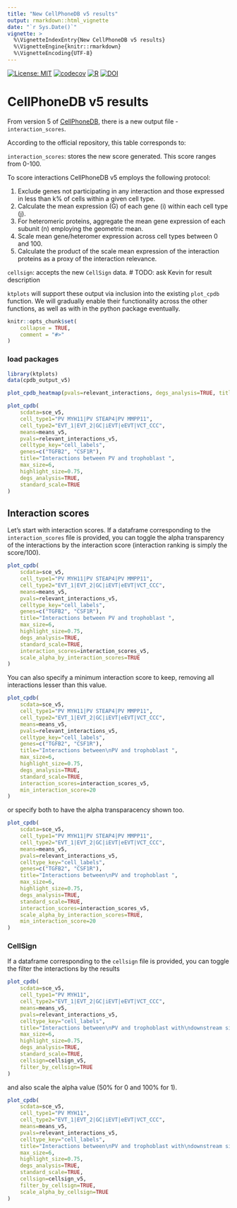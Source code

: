 ```yaml
---
title: "New CellPhoneDB v5 results"
output: rmarkdown::html_vignette
date: "`r Sys.Date()`"
vignette: >
  %\VignetteIndexEntry{New CellPhoneDB v5 results}
  %\VignetteEngine{knitr::rmarkdown}
  %\VignetteEncoding{UTF-8}
---
```


[![License: MIT](https://img.shields.io/badge/License-MIT-yellow.svg)](https://opensource.org/licenses/MIT)
[![codecov](https://codecov.io/gh/zktuong/ktplots/branch/master/graph/badge.svg)](https://codecov.io/gh/zktuong/ktplots)
[![R](https://github.com/zktuong/ktplots/actions/workflows/r.yml/badge.svg)](https://github.com/zktuong/ktplots/actions/workflows/r.yml)
[![DOI](https://zenodo.org/badge/DOI/10.5281/zenodo.6728350.svg)](https://doi.org/10.5281/zenodo.5717922)

# CellPhoneDB v5 results

From version 5 of [CellPhoneDB](https://www.github.com/ventolab/cellphonedb), there is a new output file - `interaction_scores`. 

According to the official repository, this table corresponds to:

`interaction_scores`: stores the new score generated. This score ranges from 0-100.
 
To score interactions CellPhoneDB v5 employs the following protocol:
 
1.    Exclude genes not participating in any interaction and those expressed in less than k% of cells within a given cell type.
2.    Calculate the mean expression (G) of each gene (i) within each cell type (j).
3.    For heteromeric proteins, aggregate the mean gene expression of each subunit (n) employing the geometric mean.
4.    Scale mean gene/heteromer expression across cell types between 0 and 100.
5.    Calculate the product of the scale mean expression of the interaction proteins as a proxy of the interaction relevance.

`cellsign`: accepts the new `CellSign` data. # TODO: ask Kevin for result description

`ktplots` will support these output via inclusion into the existing `plot_cpdb` function. We will gradually enable their functionality across the other functions, as well as with in the python package eventually.

```r
knitr::opts_chunk$set(
    collapse = TRUE,
    comment = "#>"
)
```

### load packages
```r
library(ktplots)
data(cpdb_output_v5)

plot_cpdb_heatmap(pvals=relevant_interactions, degs_analysis=TRUE, title="Sum of significant interactions")
```

```r
plot_cpdb(
    scdata=sce_v5,
    cell_type1="PV MYH11|PV STEAP4|PV MMPP11",
    cell_type2="EVT_1|EVT_2|GC|iEVT|eEVT|VCT_CCC",
    means=means_v5,
    pvals=relevant_interactions_v5,
    celltype_key="cell_labels",
    genes=c("TGFB2", "CSF1R"),
    title="Interactions between PV and trophoblast ",
    max_size=6,
    highlight_size=0.75,
    degs_analysis=TRUE,
    standard_scale=TRUE
)
```

## Interaction scores

Let's start with interaction scores. If a dataframe corresponding to the `interaction_scores` file is provided, you can toggle the alpha transparency of the interactions by the interaction score (interaction ranking is simply the score/100).

```r
plot_cpdb(
    scdata=sce_v5,
    cell_type1="PV MYH11|PV STEAP4|PV MMPP11",
    cell_type2="EVT_1|EVT_2|GC|iEVT|eEVT|VCT_CCC",
    means=means_v5,
    pvals=relevant_interactions_v5,
    celltype_key="cell_labels",
    genes=c("TGFB2", "CSF1R"),
    title="Interactions between PV and trophoblast ",
    max_size=6,
    highlight_size=0.75,
    degs_analysis=TRUE,
    standard_scale=TRUE,
    interaction_scores=interaction_scores_v5,
    scale_alpha_by_interaction_scores=TRUE
)
```

You can also specify a minimum interaction score to keep, removing all interactions lesser than this value.

```r
plot_cpdb(
    scdata=sce_v5,
    cell_type1="PV MYH11|PV STEAP4|PV MMPP11",
    cell_type2="EVT_1|EVT_2|GC|iEVT|eEVT|VCT_CCC",
    means=means_v5,
    pvals=relevant_interactions_v5,
    celltype_key="cell_labels",
    genes=c("TGFB2", "CSF1R"),
    title="Interactions between\nPV and trophoblast ",
    max_size=6,
    highlight_size=0.75,
    degs_analysis=TRUE,
    standard_scale=TRUE,
    interaction_scores=interaction_scores_v5,
    min_interaction_score=20
)
```

or specify both to have the alpha transparacency shown too.

```r
plot_cpdb(
    scdata=sce_v5,
    cell_type1="PV MYH11|PV STEAP4|PV MMPP11",
    cell_type2="EVT_1|EVT_2|GC|iEVT|eEVT|VCT_CCC",
    means=means_v5,
    pvals=relevant_interactions_v5,
    celltype_key="cell_labels",
    genes=c("TGFB2", "CSF1R"),
    title="Interactions between\nPV and trophoblast ",
    max_size=6,
    highlight_size=0.75,
    degs_analysis=TRUE,
    standard_scale=TRUE,
    interaction_scores=interaction_scores_v5,
    scale_alpha_by_interaction_scores=TRUE,
    min_interaction_score=20
)
```

### CellSign

If a dataframe corresponding to the `cellsign` file is provided, you can toggle the filter the interactions by the results

```r
plot_cpdb(
    scdata=sce_v5,
    cell_type1="PV MYH11",
    cell_type2="EVT_1|EVT_2|GC|iEVT|eEVT|VCT_CCC",
    means=means_v5,
    pvals=relevant_interactions_v5,
    celltype_key="cell_labels",
    title="Interactions between\nPV and trophoblast with\ndownstream significance",
    max_size=6,
    highlight_size=0.75,
    degs_analysis=TRUE,
    standard_scale=TRUE,
    cellsign=cellsign_v5,
    filter_by_cellsign=TRUE
)
```

and also scale the alpha value (50% for 0 and 100% for 1).

```r
plot_cpdb(
    scdata=sce_v5,
    cell_type1="PV MYH11",
    cell_type2="EVT_1|EVT_2|GC|iEVT|eEVT|VCT_CCC",
    means=means_v5,
    pvals=relevant_interactions_v5,
    celltype_key="cell_labels",
    title="Interactions between\nPV and trophoblast with\ndownstream significance",
    max_size=6,
    highlight_size=0.75,
    degs_analysis=TRUE,
    standard_scale=TRUE,
    cellsign=cellsign_v5,
    filter_by_cellsign=TRUE,
    scale_alpha_by_cellsign=TRUE
)
```